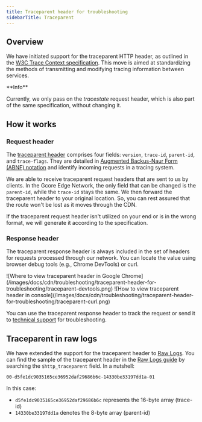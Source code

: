 ---
title: Traceparent header for troubleshooting
sidebarTitle: Traceparent
---

## Overview

We have initiated support for the traceparent HTTP header, as outlined in the [W3C Trace Context specification](https://www.w3.org/TR/trace-context/). This move is aimed at standardizing the methods of transmitting and modifying tracing information between services.

<Info>
**Info**

Currently, we only pass on the _tracestate_ request header, which is also part of the same specification, without changing it.
</Info>

## How it works

### Request header

The [traceparent header](https://www.w3.org/TR/trace-context/#traceparent-header) comprises four fields: `version`, `trace-id`, `parent-id`, and `trace-flags`. They are detailed in [Augmented Backus-Naur Form (ABNF) notation](https://www.w3.org/TR/trace-context/#bib-rfc5234) and identify incoming requests in a tracing system.

We are able to receive traceparent request headers that are sent to us by clients. In the Gcore Edge Network, the only field that can be changed is the `parent-id`, while the `trace-id` stays the same. We then forward the traceparent header to your original location. So, you can rest assured that the route won't be lost as it moves through the CDN.

If the traceparent request header isn't utilized on your end or is in the wrong format, we will generate it according to the specification.

### Response header

The traceparent response header is always included in the set of headers for requests processed through our network. You can locate the value using browser debug tools (e.g., Chrome DevTools) or curl.


<Frame>![Where to view traceparent header in Google Chrome](/images/docs/cdn/troubleshooting/traceparent-header-for-troubleshooting/traceparent-devtools.png)</Frame>

<Frame>![How to view traceparent header in console](/images/docs/cdn/troubleshooting/traceparent-header-for-troubleshooting/traceparent-curl.png)</Frame>



You can use the traceparent response header to track the request or send it to [technical support](mailto:support@gcore.com) for troubleshooting. 

## Traceparent in raw logs

We have extended the support for the traceparent header to [Raw Logs](/cdn/logs/raw-logs-export-cdn-resource-logs-to-your-storage). You can find the sample of the traceparent header in the [Raw Logs guide](/cdn/logs/raw-logs-export-cdn-resource-logs-to-your-storage#log-fields) by searching the `$http_traceparent` field. In a nutshell:
    
```
00-d5fe1dc9035165ce36952daf29686b6c-14330be33197dd1a-01
```

In this case:

  * `d5fe1dc9035165ce36952daf29686b6c` represents the 16-byte array (trace-id)
  * `14330be33197dd1a` denotes the 8-byte array (parent-id)